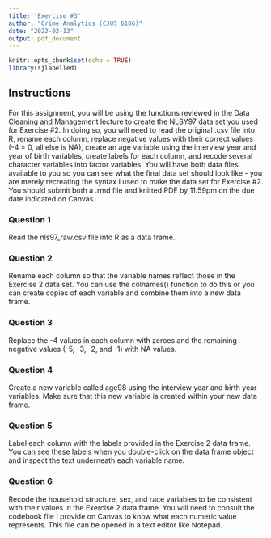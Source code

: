 ```yaml
---
title: 'Exercise #3'
author: "Crime Analytics (CJUS 6106)"
date: "2023-02-13"
output: pdf_document
---
```


```r
knitr::opts_chunk$set(echo = TRUE)
library(sjlabelled)
```

## Instructions

For this assignment, you will be using the functions reviewed in the Data Cleaning and Management lecture to create the NLSY97 data set you used for Exercise #2. In doing so, you will need to read the original .csv file into R, rename each column, replace negative values with their correct values (-4 = 0, all else is NA), create an age variable using the interview year and year of birth variables, create labels for each column, and recode several character variables into factor variables. You will have both data files available to you so you can see what the final data set should look like - you are merely recreating the syntax I used to make the data set for Exercise #2. You should submit both a .rmd file and knitted PDF by 11:59pm on the due date indicated on Canvas. 

### Question 1

Read the nls97_raw.csv file into R as a data frame. 

### Question 2

Rename each column so that the variable names reflect those in the Exercise 2 data set. You can use the colnames() function to do this or you can create copies of each variable and combine them into a new data frame. 

### Question 3

Replace the -4 values in each column with zeroes and the remaining negative values (-5, -3, -2, and -1) with NA values.

### Question 4 

Create a new variable called age98 using the interview year and birth year variables. Make sure that this new variable is created within your new data frame. 

### Question 5

Label each column with the labels provided in the Exercise 2 data frame. You can see these labels when you double-click on the data frame object and inspect the text underneath each variable name. 

### Question 6

Recode the household structure, sex, and race variables to be consistent with their values in the Exercise 2 data frame. You will need to consult the codebook file I provide on Canvas to know what each numeric value represents. This file can be opened in a text editor like Notepad. 
